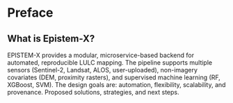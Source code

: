 # Preface {.unnumbered}

## What is Epistem-X?

EPISTEM-X provides a modular, microservice-based backend for automated, reproducible LULC mapping. The pipeline supports multiple sensors (Sentinel-2, Landsat, ALOS, user-uploaded), non-imagery covariates (DEM, proximity rasters), and supervised machine learning (RF, XGBoost, SVM). The design goals are: automation, flexibility, scalability, and provenance. Proposed solutions, strategies, and next steps.
